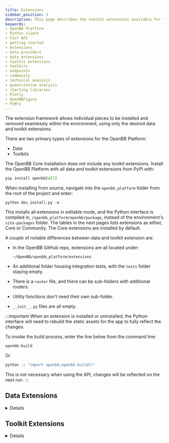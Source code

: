 ```yaml
---
title: Extensions
sidebar_position: 3
description: This page describes the toolkit extensions available for the OpenBB Platform.
keywords:
- OpenBB Platform
- Python client
- Fast API
- getting started
- extensions
- data providers
- data extensions
- toolkit extensions
- toolkits
- endpoints
- community
- technical analysis
- quantitative analysis
- charting libraries
- Plotly
- OpenBBFigure
- PyWry
---
```



The extension framework allows individual pieces to be installed and removed seamlessly within the environment, using only the desired data and toolkit extensions.

There are two primary types of extensions for the OpenBB Platform:

- Data
- Toolkits

The OpenBB Core installation does not include any toolkit extensions. Install the OpenBB Platform with all data and toolkit extensions from PyPI with:

```python
pip install openbb[all]
```

When installing from source, navigate into the `openbb_platform` folder from the root of the project and enter:

```console
python dev_install.py -e
```

This installs all extensions in editable mode, and the Python interface is compiled in, `/openbb_platform/openbb/package`, instead of the environment's `site-packages` folder. The tables in the next pages lists extensions as either, Core or Community. The Core extensions are installed by default.

A couple of notable differences between data and toolkit extension are:

- In the OpenBB GitHub repo, extensions are all located under:

    ```console
    ~/OpenBB/openbb_platform/extensions
    ```

- An additional folder housing integration tests, with the `tests` folder staying empty.
- There is a `router` file, and there can be sub-folders with additional routers.
- Utility functions don't need their own sub-folder.
- `__init__.py` files are all empty.

:::important When an extension is installed or uninstalled, the Python interface will need to rebuild the static assets for the app to fully reflect the changes.

To invoke the build process, enter the line below from the command line:

```sh
openbb-build
```

Or

```sh
python -c "import openbb;openbb.build()"
```

This is not necessary when using the API, changes will be reflected on the next run.
:::

## Data Extensions

<details>


Data extensions will expand the breadth and coverage of the data available in the OpenBB Platform. Each source (provider) is its own independent extension, even if there is only one endpoint accessible. This allows every data source to be inserted or removed, at any time, without disturbing the operation of the Core components.

Functions will appear in the Python Interface and Fast API only if a supported provider, for that specific endpoint, is installed. Additional Python libraries will be installed, where required, by the extension.

## Provider Coverage

The total installed coverage can be determined through the Python interface, as a dictionary.

```python
from openbb import obb
obb.coverage.providers
```

## Installation

All data extensions are installed with similar syntax. Published data extensions will have names beginning with `openbb`. For example, yFinance.

```console
pip install openbb-yfinance
```

Additions and removals update the router automatically to reflect the changes when the Python interpreter is refreshed. Below is a list of data provider extensions.

Uninstall any extension with `pip uninstall`.

```console
pip uninstall openbb-yfinance
```

## Available Data Extensions

Many data providers require an API key for access, use the name under the "API Key Name" column in the tables below when configuring the user settings.

### Core `openbb` Providers

These packages are what will be installed when `pip install openbb` is run

| Extension Name | Description | Installation Command | Minimum Subscription Type Required | API Key Name |
|----------------|-------------|----------------------|------------------------------------|-------------:|
| openbb-benzinga | [Benzinga](https://www.benzinga.com/apis/en-ca/) data connector | pip install openbb-benzinga | Paid | | benzinga_api_key |
| openbb-bls | [Bureau of Labor Statistics](https://www.bls.gov/developers/home.htm) data connector | pip install openbb-bls | Free | bls_api_key | 
| openbb-cftc | [Commodity Futures Trading Commission](https://publicreporting.cftc.gov/stories/s/r4w3-av2u) data connector | pip install openbb-cftc | Free | cftc_app_token|
| openbb-econdb | [EconDB](https://econdb.com) data connector | pip install openbb-econdb | None | econdb_api_key | 
| openbb-imf | [IMF](https://data.imf.org) data connector | pip install openbb-imf | None | - |
| openbb-fmp | [FMP](https://site.financialmodelingprep.com/developer/) data connector | pip install openbb-fmp | Free | fmp_api_key |
| openbb-fred | [FRED](https://fred.stlouisfed.org/) data connector | pip install openbb-fred | Free | fred_api_key | 
| openbb-intrinio | [Intrinio](https://intrinio.com/pricing) data connector | pip install openbb-intrinio | Paid | intrinio_api_key |
| openbb-oecd | [OECD](https://data.oecd.org/) data connector | pip install openbb-oecd | Free | - | 
| openbb-polygon | [Polygon](https://polygon.io/) data connector | pip install openbb-polygon | Free | polygon_api_key |
| openbb-sec | [SEC](https://www.sec.gov/edgar/sec-api-documentation) data connector | pip install openbb-sec | None | - |
| openbb-tiingo | [Tiingo](https://www.tiingo.com/about/pricing) data connector | pip install openbb-tiingo | Free | tiingo_token |
| openbb-tradingeconomics | [TradingEconomics](https://tradingeconomics.com/api) data connector | pip install openbb-tradingeconomics | Paid | tradingeconomics_api_key |
| openbb-yfinance | [Yahoo Finance](https://finance.yahoo.com/) data connector | pip install openbb-yfinance | None | - |

### Community Providers

These packages are not installed when `pip install openbb` is run.  They are available for installation separately or by running `pip install openbb[all]`

| Extension Name | Description | Installation Command | Minimum Subscription Type Required | API Key Name |
|----------------|-------------|----------------------|------------------------------------|-------------:|
| openbb-alpha-vantage | [Alpha Vantage](https://www.alphavantage.co/) data connector | pip install openbb-alpha-vantage | Free | alpha_vantage_api_key |
| openbb-biztoc | [Biztoc](https://api.biztoc.com/#biztoc-default) News data connector | pip install openbb-biztoc | Free | biztoc_api_key |
| openbb-cboe | [Cboe](https://www.cboe.com/delayed_quotes/) data connector | pip install openbb-cboe | None | - |
| openbb-ecb | [ECB](https://data.ecb.europa.eu/) data connector | pip install openbb-ecb | None | - |
| openbb-federal-reserve | [Federal Reserve](https://www.federalreserve.gov/) data connector | pip install openbb-federal-reserve | None | - |
| openbb-finra | [FINRA](https://www.finra.org/finra-data) data connector | pip install openbb-finra | None / Free | - |
| openbb-finviz | [Finviz](https://finviz.com) data connector | pip install openbb-finviz | None | - |
| openbb-government-us | [US Government](https://data.gov) data connector | pip install openbb-us-government | None | - |
| openbb-nasdaq | [Nasdaq Data Link](https://data.nasdaq.com/) connector | pip install openbb-nasdaq | None / Free | nasdaq_api_key |
| openbb-seeking-alpha | [Seeking Alpha](https://seekingalpha.com/) data connector | pip install openbb-seeking-alpha | None | - |
| openbb-stockgrid | [Stockgrid](https://stockgrid.io) data connector | pip install openbb-stockgrid | None | - |
| openbb-tmx | [TMX](https://money.tmx.com) data connector | pip install openbb-tmx | None | - |
| openbb-tradier | [Tradier](https://tradier.com) data connector | pip install openbb-tradier | None | tradier_api_key; tradier_account_type ('sandbox' or 'live')
| openbb-wsj | [Wall Street Journal](https://www.wsj.com/) data connector | pip install openbb-wsj | None | - |


Have you published a data provider extension and want it featured on this list? Tell us about it! Open a pull request on [GitHub](https://github.com/OpenBB-finance/OpenBBTerminal/) to submit an extension for inclusion. Code contributions, for new and existing, data providers are always welcome.

Search [PyPI](https://pypi.org/search/?q=openbb-) to find more extensions.


</details>

## Toolkit Extensions
<details>

OpenBB Toolkit Extensions expand the Platform with functions for manipulating data and preparing it for display. The Core Platform installation does not install any toolkit extensions. The table below is the current list of toolkit extensions.

| Extension Name | Description | Installation Command | Core/Community | Router Path |
|:-----------------|:-----------:|:-------------------:|:------------------:|-------------:|
| openbb-charting | Rest API charting service and Plotly library. | pip install openbb-charting | Community | N/A |
| openbb-devtools | Aggregates dependencies that facilitate a nice development experience for OpenBB. | pip install openbb-devtools | N/A |
| openbb-econometrics | Econometrics models for the Python interface only. | pip install openbb-econometrics | Community | obb.econometrics |
| openbb-quantitative | Functions for performing quantitative analysis. | pip install openbb-quantitative | Community | obb.quantitative |
| openbb-technical | Functions for performing technical analysis. | pip install openbb-technical | Community | obb.technical |

The sections below outline any specific installation considerations for the extension.

## Charting

The OpenBB Charting Extension supplies charting infrastructure and services to the OpenBB Platform. Figure objects are served via REST API or Python Client.  It utilizes [PyWry](https://github.com/OpenBB-finance/pywry) for handling the display of interactive charts and tables in a separate window, with a Plotly library.

Functions with dedicated views return figures to the `chart` attribute of the `OBBject` response object. They are displayed with the class method, `show()`.

:::tip
The `openbb-charting` is an [`OBBject` extension](/platform/user_guides/add_obbject_extension), which means the general functionality is exposed in every command result.
:::

The following packages are dependencies of the `openbb-charting` extension:

- scipy
- plotly
- statsmodels
- reportlab
- pywry
- svglib
- nbformat
- pandas-ta

### Installation

Install from PyPI with:

```console
pip install openbb-charting
```

For more information check the documentation of the openbb-charting extension.

## Devtools

Please refer to the following PyPI distributed [package](https://pypi.org/project/openbb-devtools/).

This Python package, `openbb-devtools`, is designed for OpenBB Platform Developers and contains a range of dependencies essential for robust and efficient software development.

These dependencies cater to various aspects like code formatting, security analysis, type checking, testing, and kernel management.

The inclusion of these packages ensures that the development process is streamlined, the code quality is maintained, and the software is secure and reliable.

Included dependencies:

- `ruff`: A fast Python linter focused on performance and simplicity.
- `pylint`: A tool that checks for errors in Python code, enforces a coding standard, and looks for code smells.
- `mypy`: A static type checker for Python, helping catch type errors during development.
- `pydocstyle`: A linter for Python docstrings to ensure they meet certain style requirements.
- `black`: An uncompromising Python code formatter, ensuring consistent code style.
- `bandit`: A tool designed to find common security issues in Python code.
- `pre-commit`: Manages and maintains pre-commit hooks that run checks before each commit, ensuring code quality.
- `nox`: A generic virtualenv management and test command line tool for running tests in isolated environments.
- `pytest`: A mature full-featured Python testing tool that helps in writing better programs.
- `pytest-cov`: A plugin for pytest that measures code coverage during testing.
- `ipykernel`: A package that provides the IPython kernel for Jupyter.
- `types-python-dateutil`: Type stubs for python-dateutil, aiding in static type checking.
- `types-toml`: Type stubs for TOML, useful for static type checking in TOML parsing.
- `poetry`: A tool for dependency management and packaging in Python.

Each dependency plays a critical role in ensuring the code is clean, efficient, and functional, ultimately leading to the development of high-quality software.

While developing code for the OpenBB Platform, one should always install the DevTools packages so that the above development tooling is available out-of-the-box.

### Installation

Install from PyPI with:

```console
pip install openbb-devtools
```

:::info
When setting up the environment using the `openbb_platform/dev_install.py` script, the DevTools will also be installed.
:::

## Econometrics

The `openbb-econometrics` extension installs a new router path (`obb.econometrics`) and additional Python libraries:

- scipy
- statsmodels
- arch
- linearmodels

:::note

Statsmodels requires a C compiler be present on the system. Follow the instructions [here](https://cython.readthedocs.io/en/latest/src/quickstart/install.html) for system-specific methods.

This extension is not accessible via REST API because `statsmodels` is not serializable.
:::

### Installation

Install from PyPI with:

```console
pip install openbb-econometrics
```

To install from source in editable mode, navigate into the folder, `~/openbb_platform/extensions/econometrics`, and enter:

```console
pip install -e .
```

After installation, the Python interface will automatically rebuild on initialization.

## Quantitative

The `openbb-quantitative` extension installs a new router path (`obb.quantitative`) and a few additional Python libraries:

- pandas-ta
- scipy
- statsmodels

### Installation

Install from PyPI with:

```console
pip install openbb-quantitative
```

To install from source in editable mode, navigate into the folder, `~/openbb_platform/extensions/quantitative`, and enter:

```console
pip install -e .
```

After installation, the Python interface will automatically rebuild on initialization.

## Technical

The `openbb-technical` extension is for performing technical analysis on time series data. It installs a new router path (`obb.technical`) and some additional Python libraries:

- pandas-ta
- scikit-learn
- scipy
- statsmodels

### Installation

Install from PyPI with:

```console
pip install openbb-technical
```

To install from source in editable mode, navigate into the folder, `~/openbb_platform/extensions/technical`, and enter:

```console
pip install -e .
```

After installation, the Python interface will automatically rebuild on initialization.
</details>
